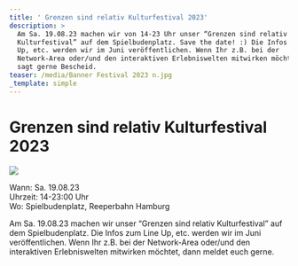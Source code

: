```yaml
---
title: ' Grenzen sind relativ Kulturfestival 2023'
description: >
  Am Sa. 19.08.23 machen wir von 14-23 Uhr unser “Grenzen sind relativ
  Kulturfestival” auf dem Spielbudenplatz. Save the date! :) Die Infos zum Line
  Up, etc. werden wir im Juni veröffentlichen. Wenn Ihr z.B. bei der
  Network-Area oder/und den interaktiven Erlebniswelten mitwirken möchtet, dann
  sagt gerne Bescheid.
teaser: /media/Banner Festival 2023 n.jpg
_template: simple
---
```


# Grenzen sind relativ Kulturfestival 2023

![](</media/Banner Festival 2023 n.jpg>)

Wann: Sa. 19.08.23\
Uhrzeit: 14-23:00 Uhr\
Wo: Spielbudenplatz, Reeperbahn Hamburg

Am Sa. 19.08.23 machen wir unser “Grenzen sind relativ Kulturfestival” auf dem Spielbudenplatz. Die Infos zum Line Up, etc. werden wir im Juni veröffentlichen. Wenn Ihr z.B. bei der Network-Area oder/und den interaktiven Erlebniswelten mitwirken möchtet, dann meldet euch gerne.

